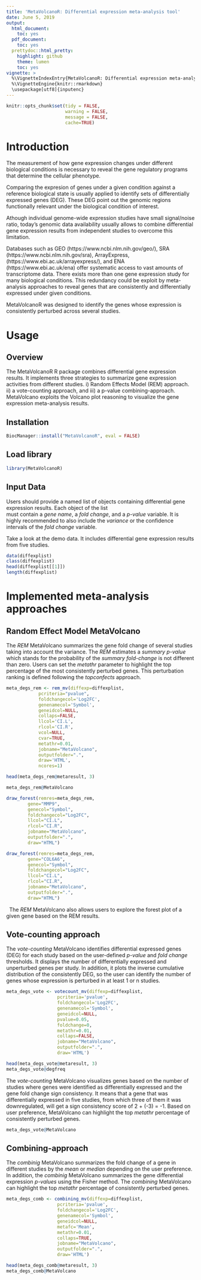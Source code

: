```yaml
---
title: 'MetaVolcanoR: Differential expression meta-analysis tool'
date: June 5, 2019
output:
  html_document:
    toc: yes
  pdf_document:
    toc: yes
  prettydoc::html_pretty:
    highlight: github
    theme: lumen
    toc: yes
vignette: > 
  %\VignetteIndexEntry{MetaVolcanoR: Differential expression meta-analysis tool}
  %\VignetteEngine{knitr::rmarkdown}
  \usepackage[utf8]{inputenc}
---
```


```r
knitr::opts_chunk$set(tidy = FALSE,
                      warning = FALSE,
                      message = FALSE,
                      cache=TRUE)
```

# Introduction

The measurement of how gene expression changes under different biological 
conditions is necessary to reveal the gene regulatory programs that determine
the cellular phenotype. 

Comparing the expresion of genes under a given condition against a reference 
biological state is usually applied to identify sets of differentially 
expressed genes (DEG). These DEG point out the genomic regions functionally 
relevant under the biological condition of interest. 

Athough individual genome-wide expression studies have small signal/noise ratio,
today's genomic data availability usually allows to combine differential gene 
expression results from independent studies to overcome this limitation. 

Databases such as GEO (https://www.ncbi.nlm.nih.gov/geo/), SRA 
(https://www.ncbi.nlm.nih.gov/sra), ArrayExpress, 
(https://www.ebi.ac.uk/arrayexpress/), and ENA (https://www.ebi.ac.uk/ena) offer
systematic access to vast amounts of transcriptome data. There exists more than
one gene expression study for many biological conditions. This redundancy could
be exploit by meta-analysis approaches to reveal genes that are consistently
and differentially expressed under given conditions.

MetaVolcanoR was designed to identify the genes whose expression is consistently 
perturbed across several studies. 

# Usage

## Overview 
The MetaVolcanoR R package combines differential gene expression results. It 
implements three strategies to summarize gene expression activities from 
different studies. i) Random Effects Model (REM) approach. ii) a vote-counting
approach, and iii) a p-value combining-approach. MetaVolcano exploits the 
Volcano plot reasoning to visualize the gene expression meta-analysis results.

## Installation

```r

BiocManager::install("MetaVolcanoR", eval = FALSE)
```

## Load library

```r
library(MetaVolcanoR)
```

## Input Data

Users should provide a named list of \code{data.table/data.frame} objects 
containing differential gene expression results. Each object of the list  
must contain a *gene name*, a *fold change*, and a *p-value* variable. It 
is highly recommended to also include the *variance* or the confidence 
intervals of the *fold change* variable. 

Take a look at the demo data. It includes differential gene expression results
from five studies. 

```r
data(diffexplist)
class(diffexplist)
head(diffexplist[[1]])
length(diffexplist)
```

# Implemented meta-analysis approaches

## Random Effect Model MetaVolcano

The *REM* MetaVolcano summarizes the gene fold change of several studies taking
into account the variance. The *REM* estimates a *summary p-value* which stands 
for the probability of the *summary fold-change* is not different than zero. 
Users can set the *metathr* parameter to highlight the top percentage of the 
most consistently perturbed genes. This perturbation ranking is defined 
following the *topconfects* approach.


```r
meta_degs_rem <- rem_mv(diffexp=diffexplist,
			pcriteria="pvalue",
			foldchangecol='Log2FC', 
			genenamecol='Symbol',
			geneidcol=NULL,
			collaps=FALSE,
			llcol='CI.L',
			rlcol='CI.R',
			vcol=NULL, 
			cvar=TRUE,
			metathr=0.01,
			jobname="MetaVolcano",
			outputfolder=".", 
			draw='HTML',
			ncores=1)

head(meta_degs_rem@metaresult, 3)

meta_degs_rem@MetaVolcano

draw_forest(remres=meta_degs_rem,
	    gene="MMP9",
	    genecol="Symbol", 
	    foldchangecol="Log2FC",
	    llcol="CI.L", 
	    rlcol="CI.R",
	    jobname="MetaVolcano",
	    outputfolder=".",
	    draw="HTML")

draw_forest(remres=meta_degs_rem,
	    gene="COL6A6",
	    genecol="Symbol", 
	    foldchangecol="Log2FC",
	    llcol="CI.L", 
	    rlcol="CI.R",
	    jobname="MetaVolcano",
	    outputfolder=".",
	    draw="HTML")

```

&nbsp;
The *REM* MetaVolcano also allows users to explore the forest plot of a given 
gene based on the REM results.

## Vote-counting approach

The *vote-counting* MetaVolcano identifies differential expressed genes (DEG) 
for each study based on the user-defined *p-value* and *fold change* thresholds.
It displays the number of differentially expressed and unperturbed genes per 
study. In addition, it plots the inverse cumulative distribution of the 
consistently DEG, so the user can identify the number of genes whose expression
is perturbed in at least 1 or n studies.

```r
meta_degs_vote <- votecount_mv(diffexp=diffexplist,
			       pcriteria='pvalue',
			       foldchangecol='Log2FC',
			       genenamecol='Symbol',
			       geneidcol=NULL,
			       pvalue=0.05,
			       foldchange=0, 
			       metathr=0.01,
			       collaps=FALSE,
			       jobname="MetaVolcano", 
			       outputfolder=".",
			       draw='HTML')

head(meta_degs_vote@metaresult, 3)
meta_degs_vote@degfreq
```

The *vote-counting* MetaVolcano visualizes genes based on the number of studies
where genes were identified as differentially expressed and the gene fold change 
sign consistency. It means that a gene that was differentially expressed in five 
studies, from which three of them it was downregulated, will get a sign 
consistency score of 2 + (-3) = -1. Based on user preference, MetaVolcano can 
highlight the top *metathr* percentage of consistently perturbed genes.


```r
meta_degs_vote@MetaVolcano
```

## Combining-approach 

The *combinig* MetaVolcano summarizes the fold change of a gene in different 
studies by the *mean* or *median* depending on the user preference. In addition,
the *combinig* MetaVolcano summarizes the gene differential expression 
*p-values* using the Fisher method. The *combining* MetaVolcano can highlight 
the top *metathr* percentage of consistently perturbed genes.


```r
meta_degs_comb <- combining_mv(diffexp=diffexplist,
			       pcriteria='pvalue', 
			       foldchangecol='Log2FC',
			       genenamecol='Symbol',
			       geneidcol=NULL,
			       metafc='Mean',
			       metathr=0.01, 
			       collaps=TRUE,
			       jobname="MetaVolcano",
			       outputfolder=".",
			       draw='HTML')

head(meta_degs_comb@metaresult, 3)
meta_degs_comb@MetaVolcano
```

